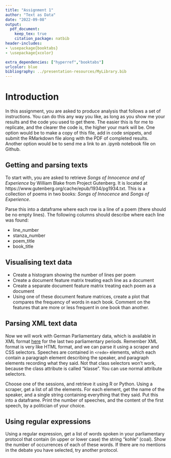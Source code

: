 ```yaml
---
title: "Assignment 1"
author: "Text as Data"
date: "2022-09-08"
output: 
  pdf_document:
    keep_tex: true
    citation_package: natbib
header-includes:
- \usepackage{booktabs}
- \usepackage{xcolor}

extra_dependencies: ["hyperref","booktabs"]
urlcolor: blue
bibliography: ../presentation-resources/MyLibrary.bib
---
```


# Introduction

In this assignment, you are asked to produce analysis that follows a set of instructions. You can do this any way you like, as long as you show me your results and the code you used to get there. The easier this is for me to replicate, and the clearer the code is, the higher your mark will be. One option would be to make a copy of this file, add in code snippets, and submit the RMarkdown file along with the PDF of completed results. Another option would be to send me a link to an .ipynb notebook file on Github. 

## Getting and parsing texts

To start with, you are asked to retrieve *Songs of Innocence and of Experience* by William Blake from Project Gutenberg. It is located at https://www.gutenberg.org/cache/epub/1934/pg1934.txt. This is a collection of poems in two books: *Songs of Innocence* and *Songs of Experience*.

Parse this into a dataframe where each row is a line of a poem (there should be no empty lines). The following columns should describe where each line was found:

- line_number 
- stanza_number
- poem_title
- book_title

## Visualising text data

- Create a histogram showing the number of lines per poem
- Create a document feature matrix treating each line as a document
- Create a separate document feature matrix treating each poem as a document
- Using one of these document feature matrices, create a plot that compares the frequency of words in each book. Comment on the features that are more or less frequent in one book than another.

## Parsing XML text data

Now we will work with German Parliamentary data, which is available in XML format [here](https://www.bundestag.de/services/opendata) for the last two parliamentary periods. Remember XML format is very like HTML format, and we can parse it using a scraper and CSS selectors. Speeches are contained in `<rede>` elements, which each contain a paragraph element describing the speaker, and paragraph elements recording what they said. Not that class selectors won't work, because the class attribute is called "klasse". You can use normal attribute selectors.

Choose one of the sessions, and retrieve it using R or Python. Using a scraper, get a list of all the <rede> elements. For each element, get the name of the speaker, and a single string containing everything that they said. Put this into a dataframe. Print the number of speeches, and the content of the first speech, by a politician of your choice.

## Using regular expressions

Using a regular expression, get a list of words spoken in your parliamentary protocol that contain (in upper or lower case) the string "kohle" (coal). Show the number of occurrences of each of these words. If there are no mentions in the debate you have selected, try another protocol.